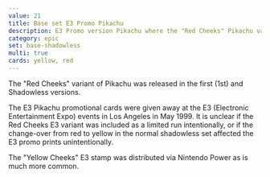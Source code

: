 ```yaml
---
value: 21
title: Base set E3 Promo Pikachu
description: E3 Promo version Pikachu where the "Red Cheeks" Pikachu variant was distributed at the conference and the "Yellow Cheeks" was distributed via Nintendo Power.
category: epic
set: base-shadowless
multi: true
cards: yellow, red
---
```


The "Red Cheeks" variant of Pikachu was released in the first (1st) and Shadowless versions.

The E3 Pikachu promotional cards were given away at the E3 (Electronic Entertainment Expo) events in Los Angeles in May 1999.
It is unclear if the Red Cheeks E3 variant was included as a limited run intentionally, or if the change-over
from red to yellow in the normal shadowless set affected the E3 promo prints unintentionally.

The "Yellow Cheeks" E3 stamp was distributed via Nintendo Power as is much more common.
